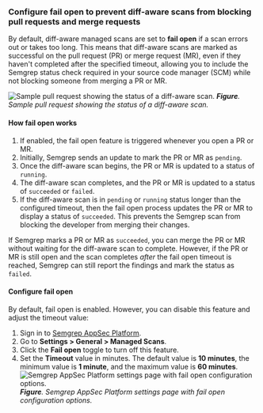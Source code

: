 ### Configure fail open to prevent diff-aware scans from blocking pull requests and merge requests

By default, diff-aware managed scans are set to **fail open** if a scan errors out or takes too long. This means that diff-aware scans are marked as successful on the pull request (PR) or merge request (MR), even if they haven't completed after the specified timeout, allowing you to include the Semgrep status check required in your source code manager (SCM) while not blocking someone from merging a PR or MR.

![Sample pull request showing the status of a diff-aware scan.](/img/pr-status-check.png#md-width)
_**Figure**. Sample pull request showing the status of a diff-aware scan._

#### How fail open works

1. If enabled, the fail open feature is triggered whenever you open a PR or MR.
2. Initially, Semgrep sends an update to mark the PR or MR as `pending`.
3. Once the diff-aware scan begins, the PR or MR is updated to a status of `running`.
4. The diff-aware scan completes, and the PR or MR is updated to a status of `succeeded` or `failed`.
5. If the diff-aware scan is in `pending` or `running` status longer than the configured timeout, then the fail open process updates the PR or MR to display a status of `succeeded`. This prevents the Semgrep scan from blocking the developer from merging their changes.

If Semgrep marks a PR or MR as `succeeded`, you can merge the PR or MR without waiting for the diff-aware scan to complete. However, if the PR or MR is still open and the scan completes *after* the fail open timeout is reached, Semgrep can still report the findings and mark the status as `failed`. 

#### Configure fail open

By default, fail open is enabled. However, you can disable this feature and adjust the timeout value:

1. Sign in to [<i class="fas fa-external-link fa-xs"></i> Semgrep AppSec Platform](https://semgrep.dev/login).
1. Go to **Settings > General > Managed Scans**.
1. Click the <i class="fa-solid fa-toggle-large-on"></i> **Fail open** toggle to turn off this feature.
1. Set the **Timeout** value in minutes. The default value is **10 minutes**, the minimum value is **1 minute**, and the maximum value is **60 minutes**.
    ![Semgrep AppSec Platform settings page with fail open configuration options.](/img/fail-open-config.png#md-width)
    _**Figure**. Semgrep AppSec Platform settings page with fail open configuration options._